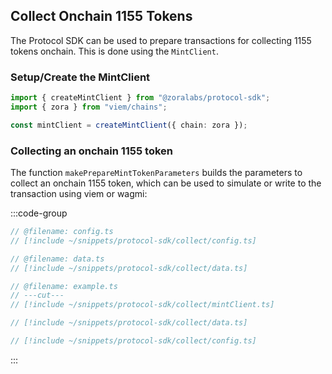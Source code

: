## Collect Onchain 1155 Tokens

The Protocol SDK can be used to prepare transactions for collecting 1155 tokens onchain. This is done using the `MintClient`.

### Setup/Create the MintClient

```ts twoslash
import { createMintClient } from "@zoralabs/protocol-sdk";
import { zora } from "viem/chains";

const mintClient = createMintClient({ chain: zora });
```

### Collecting an onchain 1155 token

The function `makePrepareMintTokenParameters` builds the parameters to collect an onchain 1155 token,
which can be used to simulate or write to the transaction using viem or wagmi:

:::code-group

```ts twoslash [example.ts]
// @filename: config.ts
// [!include ~/snippets/protocol-sdk/collect/config.ts]

// @filename: data.ts
// [!include ~/snippets/protocol-sdk/collect/data.ts]

// @filename: example.ts
// ---cut---
// [!include ~/snippets/protocol-sdk/collect/mintClient.ts]
```

```ts twoslash [data.ts]
// [!include ~/snippets/protocol-sdk/collect/data.ts]
```

```ts twoslash [config.ts]
// [!include ~/snippets/protocol-sdk/collect/config.ts]
```

:::
